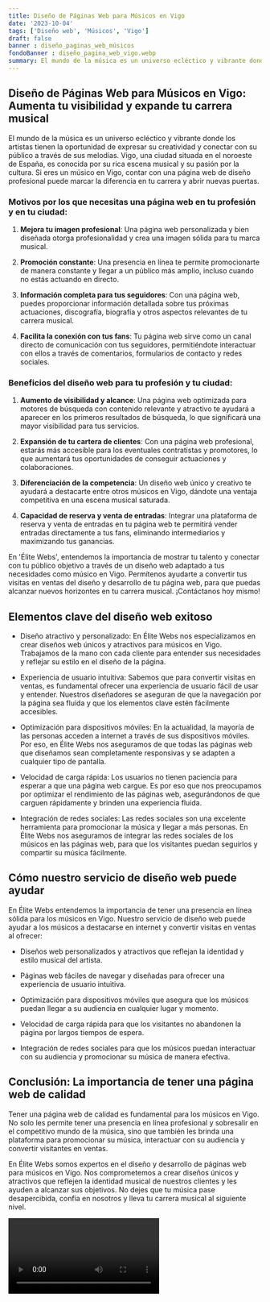 ```yaml
---
title: Diseño de Páginas Web para Músicos en Vigo
date: '2023-10-04'
tags: ['Diseño web', 'Músicos', 'Vigo']
draft: false
banner : diseño_paginas_web_músicos
fondoBanner : diseño_pagina_web_vigo.webp
summary: El mundo de la música es un universo ecléctico y vibrante donde los artistas tienen la oportunidad de expresar su creatividad y conectar con su público a través de sus melodías. Vigo, una ciudad situada en el noroeste de España, es conocida por su rica escena musical y su pasión por la cultura. Si eres un músico en Vigo, contar con una página web de diseño profesional puede marcar la diferencia en tu carrera y abrir nuevas puertas.
---
```


## Diseño de Páginas Web para Músicos en Vigo: Aumenta tu visibilidad y expande tu carrera musical

El mundo de la música es un universo ecléctico y vibrante donde los artistas tienen la oportunidad de expresar su creatividad y conectar con su público a través de sus melodías. Vigo, una ciudad situada en el noroeste de España, es conocida por su rica escena musical y su pasión por la cultura. Si eres un músico en Vigo, contar con una página web de diseño profesional puede marcar la diferencia en tu carrera y abrir nuevas puertas.

### Motivos por los que necesitas una página web en tu profesión y en tu ciudad:

1. **Mejora tu imagen profesional**: Una página web personalizada y bien diseñada otorga profesionalidad y crea una imagen sólida para tu marca musical.

2. **Promoción constante**: Una presencia en línea te permite promocionarte de manera constante y llegar a un público más amplio, incluso cuando no estás actuando en directo.

3. **Información completa para tus seguidores**: Con una página web, puedes proporcionar información detallada sobre tus próximas actuaciones, discografía, biografía y otros aspectos relevantes de tu carrera musical.

4. **Facilita la conexión con tus fans**: Tu página web sirve como un canal directo de comunicación con tus seguidores, permitiéndote interactuar con ellos a través de comentarios, formularios de contacto y redes sociales.

### Beneficios del diseño web para tu profesión y tu ciudad:

1. **Aumento de visibilidad y alcance**: Una página web optimizada para motores de búsqueda con contenido relevante y atractivo te ayudará a aparecer en los primeros resultados de búsqueda, lo que significará una mayor visibilidad para tus servicios.

2. **Expansión de tu cartera de clientes**: Con una página web profesional, estarás más accesible para los eventuales contratistas y promotores, lo que aumentará tus oportunidades de conseguir actuaciones y colaboraciones.

3. **Diferenciación de la competencia**: Un diseño web único y creativo te ayudará a destacarte entre otros músicos en Vigo, dándote una ventaja competitiva en una escena musical saturada.

4. **Capacidad de reserva y venta de entradas**: Integrar una plataforma de reserva y venta de entradas en tu página web te permitirá vender entradas directamente a tus fans, eliminando intermediarios y maximizando tus ganancias.

En 'Élite Webs', entendemos la importancia de mostrar tu talento y conectar con tu público objetivo a través de un diseño web adaptado a tus necesidades como músico en Vigo. Permítenos ayudarte a convertir tus visitas en ventas del diseño y desarrollo de tu página web, para que puedas alcanzar nuevos horizontes en tu carrera musical. ¡Contáctanos hoy mismo!

<GifSeo />

<Cta />

## Elementos clave del diseño web exitoso

- Diseño atractivo y personalizado: En Élite Webs nos especializamos en crear diseños web únicos y atractivos para músicos en Vigo. Trabajamos de la mano con cada cliente para entender sus necesidades y reflejar su estilo en el diseño de la página.

- Experiencia de usuario intuitiva: Sabemos que para convertir visitas en ventas, es fundamental ofrecer una experiencia de usuario fácil de usar y entender. Nuestros diseñadores se aseguran de que la navegación por la página sea fluida y que los elementos clave estén fácilmente accesibles.

- Optimización para dispositivos móviles: En la actualidad, la mayoría de las personas acceden a internet a través de sus dispositivos móviles. Por eso, en Élite Webs nos aseguramos de que todas las páginas web que diseñamos sean completamente responsivas y se adapten a cualquier tipo de pantalla.

- Velocidad de carga rápida: Los usuarios no tienen paciencia para esperar a que una página web cargue. Es por eso que nos preocupamos por optimizar el rendimiento de las páginas web, asegurándonos de que carguen rápidamente y brinden una experiencia fluida.

- Integración de redes sociales: Las redes sociales son una excelente herramienta para promocionar la música y llegar a más personas. En Élite Webs nos aseguramos de integrar las redes sociales de los músicos en las páginas web, para que los visitantes puedan seguirlos y compartir su música fácilmente.

## Cómo nuestro servicio de diseño web puede ayudar

En Élite Webs entendemos la importancia de tener una presencia en línea sólida para los músicos en Vigo. Nuestro servicio de diseño web puede ayudar a los músicos a destacarse en internet y convertir visitas en ventas al ofrecer:

- Diseños web personalizados y atractivos que reflejan la identidad y estilo musical del artista.

- Páginas web fáciles de navegar y diseñadas para ofrecer una experiencia de usuario intuitiva.

- Optimización para dispositivos móviles que asegura que los músicos puedan llegar a su audiencia en cualquier lugar y momento.

- Velocidad de carga rápida para que los visitantes no abandonen la página por largos tiempos de espera.

- Integración de redes sociales para que los músicos puedan interactuar con su audiencia y promocionar su música de manera efectiva.

## Conclusión: La importancia de tener una página web de calidad

Tener una página web de calidad es fundamental para los músicos en Vigo. No solo les permite tener una presencia en línea profesional y sobresalir en el competitivo mundo de la música, sino que también les brinda una plataforma para promocionar su música, interactuar con su audiencia y convertir visitantes en ventas.

En Élite Webs somos expertos en el diseño y desarrollo de páginas web para músicos en Vigo. Nos comprometemos a crear diseños únicos y atractivos que reflejen la identidad musical de nuestros clientes y les ayuden a alcanzar sus objetivos. No dejes que tu música pase desapercibida, confía en nosotros y lleva tu carrera musical al siguiente nivel.

<Video />

<CtaBot job='Músicos' city='Vigo'/>

<Gmaps query='Vigo+españa+maps' />